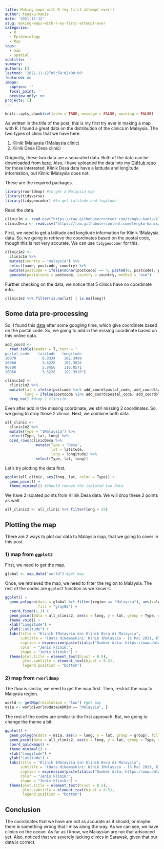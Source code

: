 ```yaml
---
title: Making maps with R (my first attempt ever!)
author: tengku-hanis
date: '2021-11-12'
slug: making-maps-with-r-my-first-attempt-ever
categories:
  - R
  - Epidemiology
  - Map
tags:
  - map
  - spatial
subtitle: ''
summary: ''
authors: []
lastmod: '2021-11-12T09:58:02+08:00'
featured: no
image:
  caption: ''
  focal_point: ''
  preview_only: no
projects: []
---
```


```r
knitr::opts_chunk$set(echo = TRUE, message = FALSE, warning = FALSE)
```

As written in the title of the post, this is my first try ever in making a map with R. I found a great data on the distribution of the clinics in Malaysia. The two types of clinic that we have here:

1) Klinik 1Malaysia (1Malaysia clinic)
2) Klinik Desa (Desa clinic)

Originally, these two data are a separated data. Both of the data can be downloaded from [here](https://www.data.gov.my/data/ms_MY/group/pemetaan). Also, I have uploaded the data into my [GitHub repo](https://github.com/tengku-hanis/clinic-data) for those interested. Klinik Desa data have a latitude and longitude information, but Klinik 1Malaysia does not.

These are the required packages.
```r
library(rworldmap) #to get a Malaysia map
library(tidyverse)
library(tidygeocoder) #to get latitude and logitude
```

Read the data.
```r
clinic1m <- read.csv("https://raw.githubusercontent.com/tengku-hanis/clinic-data/main/clinic1m.csv")
clinicDesa <- read.csv("https://raw.githubusercontent.com/tengku-hanis/clinic-data/main/clinicdesa.csv")
```

First, we need to get a latitude and longitude information for Klinik 1Malaysia data. So, we going to retrieve the coordinates based on the postal code, though this is not very accurate. We can use `tidygeocoder` for this.
```r
clinic1m2 <- 
  clinic1m %>%
  mutate(country = "malaysia") %>% 
  select(name, postcode, country) %>% 
  mutate(postcode = ifelse(nchar(postcode) == 4, paste0(0, postcode), postcode)) %>%
  geocode(postalcode = postcode, country = country, method = "osm")
```

Further checking on the data, we notice that 5 clinics have no coordinate info.
```r
clinic1m2 %>% filter(is.na(lat) | is.na(long))
```

## Some data pre-processing

So, I found this [data](https://www.listendata.com/2020/11/zip-code-to-latitude-and-longitude.html) after some googling time, which give coordinate based on the postal code. So, we going to add in the missing coordinate based on this online data.
```r
add_coord <- 
  read.table(header = T, text = "
postal_code    latitude   longitude
16070            6.0334    102.3499
26060            3.6228    102.3926
90700            5.8456    118.0571
26060            3.6228    102.3926")

clinic1m2 <- 
  clinic1m2 %>% 
  mutate(lat = ifelse(postcode %in% add_coord$postal_code, add_coord$latitude, lat), 
         long = ifelse(postcode %in% add_coord$postal_code, add_coord$longitude, long)) %>% 
  drop_na() #drop 2 clinic1m
```

Even after add in the missing coordinate, we still missing 2 coordinates. So, we going to drop those 2 clinics. Next, we combine both data.
```r
all_clinic <- 
  clinic1m2 %>% 
  mutate(Type = "1Malaysia") %>% 
  select(Type, lat, long) %>% 
  bind_rows(clinicDesa %>% 
              mutate(Type = "Desa", 
                     lat = latitude, 
                     long = longitude) %>% 
              select(Type, lat, long))
```

Let's try plotting the data first.
```r
ggplot(all_clinic, aes(long, lat, color = Type)) +
  geom_point() +
  theme_minimal() #should remove the isolated two data
```

We have 2 isolated points from Klinik Desa data. We will drop these 2 points as well.
```r
all_clinic2 <- all_clinic %>% filter(long > 25)
```

## Plotting the map

There are 2 ways to plot our data to Malaysia map, that we going to cover in this post.

### 1) map from `ggplot2` 

First, we need to get the map.
```r
global <- map_data("world") #get map
```

Once, we retrieved the map, we need to filter the region to Malaysia. The rest of the codes are `ggplot2` function as we know it.
```r
ggplot() + 
  geom_polygon(data = global %>% filter(region == "Malaysia"), aes(x=long, y = lat, group = group), 
               fill = "gray85") + 
  coord_fixed(1.3) +
  geom_point(data = all_clinic2, aes(x = long, y = lat, group = Type, color = Type, shape = Type)) +
  theme_void() + 
  xlab("Longitude") +
  ylab("Latitude") +
  labs(title = "Klinik 1Malaysia dan Klinik Desa di Malaysia", 
       subtitle = "(Data dikemaskini: Klnik 1Malaysia - 16 Mac 2021, Klinik Desa - 9 Mac 2021)",
       caption = expression(paste(italic("Sumber data: https://www.data.gov.my/data/ms_MY/group/pemetaan"))), 
       color = "Jenis klinik:", 
       shape = "Jenis klinik:") +
  theme(plot.title = element_text(hjust = 0.5), 
        plot.subtitle = element_text(hjust = 0.5), 
        legend.position = "bottom") 
```

### 2) map from `rworldmap`

The flow is similar, we need to get the map first. Then, restrict the map to Malaysia region.
```r
world <- getMap(resolution = "low") #get map
msia <- world[world@data$ADMIN == "Malaysia", ]
```

The rest of the codes are similar to the first approach. But, we going to change the theme a bit.
```r
ggplot() +
  geom_polygon(data = msia, aes(x = long, y = lat, group = group), fill = NA, colour = "black") +
  geom_point(data = all_clinic2, aes(x = long, y = lat, group = Type, color = Type, shape = Type)) +
  coord_quickmap() + 
  theme_minimal() + 
  xlab("Longitude") +
  ylab("Latitude") +
  labs(title = "Klinik 1Malaysia dan Klinik Desa di Malaysia", 
       subtitle = "(Data dikemaskini: Klnik 1Malaysia - 16 Mac 2021, Klinik Desa - 9 Mac 2021)",
       caption = expression(paste(italic("Sumber data: https://www.data.gov.my/data/ms_MY/group/pemetaan"))), 
       color = "Jenis klinik:", 
       shape = "Jenis klinik:") +
  theme(plot.title = element_text(hjust = 0.5), 
        plot.subtitle = element_text(hjust = 0.5), 
        legend.position = "bottom")
```

## Conclusion
The coordinates that we have are not as accurate as it should, or maybe there is something wrong that I miss along the way. As we can see, we have clinics on the ocean. As far as I know, we Malaysian are not that advanced yet. Also, noticed that we severely lacking clinics in Sarawak, given that our data is correct. 

